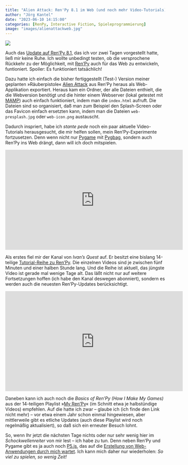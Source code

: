 ```yaml
---
title: "Alien Attack: Ren'Py 8.1 im Web (und noch mehr Video-Tutorials)"
author: "Jörg Kantel"
date: "2023-06-10 14:15:00"
categories: [RenPy, Interactive Fiction, Spieleprogrammierung]
image: "images/alienattackweb.jpg"
---
```


[![](images/alienattackweb-b.jpg)](https://www.flickr.com/photos/schockwellenreiter/52963842341/)

Auch das [Update auf Ren'Py 8.1](https://kantel.github.io/posts/2023060803_renpy_8_1/), das ich vor zwei Tagen vorgestellt hatte, ließ mir keine Ruhe. Ich wollte unbedingt testen, ob die versprochene Rückkehr zu der Möglichkeit, mit [Ren'Py](http://cognitiones.kantel-chaos-team.de/multimedia/spieleprogrammierung/renpy.html) auch für das Web zu entwickeln, funtioniert. Spoiler: Es funktioniert tatsächlich!

Dazu hatte ich einfach die bisher fertiggestellt (Test-) Version meiner geplanten »Räuberpistole« [Alien Attack](https://kantel.itch.io/alien-attack-renpy-test) aus Ren'Py heraus als Web-Applikation exportiert. Heraus kam ein Ordner, der alle Dateien enthielt, die die Webversion benötigt und die hinter einem Webserver (lokal getestet mit [MAMP](http://cognitiones.kantel-chaos-team.de/webworking/mamp.html)) auch einfach funktioniert, indem man die `index.html` aufruft. Die Dateien sind so organisiert, daß man zum Beispiel den Splash-Screen oder das Favicon einfach ersetzten kann, indem man die Dateien `web-presplash.jpg` oder `web-icon.png` austauscht.

Dadurch inspriert, habe ich *stante pede* noch ein paar aktuelle Video-Tutorials herausgesucht, die mir helfen sollen, mein Ren'Py-Experimente fortzusetzen. Denn wenn nicht nur [Pygame](http://cognitiones.kantel-chaos-team.de/multimedia/spieleprogrammierung/pygame.html) mit [Pygbag](http://cognitiones.kantel-chaos-team.de/multimedia/spieleprogrammierung/pygbag.html), sondern auch Ren'Py ins Web drängt, dann will ich doch mitspielen.

<iframe width="560" height="315" src="https://www.youtube.com/embed/PZRaYqhlPF8" title="YouTube video player" frameborder="0" allow="accelerometer; autoplay; clipboard-write; encrypted-media; gyroscope; picture-in-picture; web-share" allowfullscreen></iframe>

Als erstes fiel mir der Kanal von *Ivan's Quest* auf. Er besitzt eine bislang 14-teilige [Tutorial-Reihe zu Ren'Py](https://www.youtube.com/playlist?list=PLfsxhEJYoqXsFzCUogDHuSFn2REJOf56z). Die einzelnen Videos sind je zwischen fünf Minuten und einer halben Stunde lang. Und die Reihe ist aktuell, das jüngste Video ist gerade mal wenige Tage alt. Das läßt nicht nur auf weitere Fortsetzungen hoffen (ich habe den Kanal deswegen abonniert), sondern es werden auch die neuesten Ren'Py-Updates berücksichtigt.

<iframe width="560" height="315" src="https://www.youtube.com/embed/zlDrcxUc8v8" title="YouTube video player" frameborder="0" allow="accelerometer; autoplay; clipboard-write; encrypted-media; gyroscope; picture-in-picture; web-share" allowfullscreen></iframe>

Daneben kann ich auch noch die *Basics of Ren'Py (How I Make My Games)* aus der 14-teiligen Playlist »[My Ren'Py](https://www.youtube.com/playlist?list=PL8Y8sYrRR6yA9u0npsOGsaPFdtGENH-A2)« (im Schnitt etwa je halbstündige Videos) empfehlen. Auf die hatte ich zwar – glaube ich (ich finde den Link nicht mehr) – vor etwa einem Jahr schon einmal hingewiesen, aber mittlerweile gibt es etliche Updates (auch diese Playlist wird noch regelmäßig aktualisiert), so daß sich ein erneuter Besuch lohnt.

So, wenn Ihr jetzt die nächsten Tage nichts oder nur sehr wenig hier im *Schockwellenreiter* von mir lest -- ich habe zu tun. Denn neben Ren'Py und Pygame gibt es ja auch noch [P5.js](http://cognitiones.kantel-chaos-team.de/programmierung/creativecoding/processing/p5js.html), das auf die [Erstellung von Web-Anwendungen durch mich wartet](https://kantel.github.io/posts/2023060401_wochenendausklang/). Ich kann mich daher nur wiederholen: *So viel zu spielen, so wenig Zeit!*